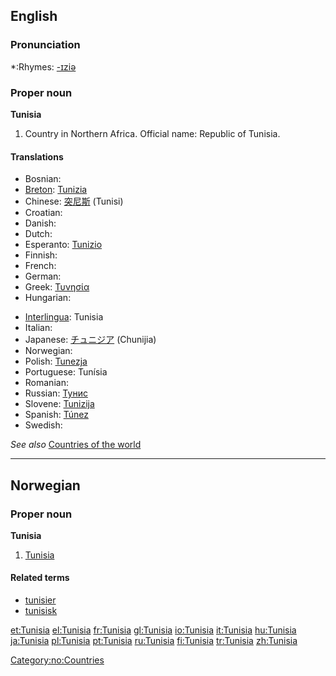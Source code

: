 ==English==

===Pronunciation===
*:Rhymes: [[Rhymes:English:-ɪziə|-ɪziə]]

===Proper noun===
'''Tunisia'''

# Country in Northern Africa. Official name: Republic of Tunisia.

====Translations====
{{top}}
*Bosnian: {{t-|bs|Tunis|m}}
*[[Breton]]: [[Tunizia]]
*Chinese: [[突尼斯]] (Tunisi)
*Croatian: {{t-|hr|Tunis|m}}
* Danish: {{t-|da|Tunesien}}
* Dutch: {{t-|nl|Tunesië}}
*Esperanto: [[Tunizio]]
* Finnish: {{t+|fi|Tunisia}}
* French: {{t+|fr|Tunisie|f}}
* German: {{t+|de|Tunesien}}
*Greek: [[Τυνησία]] {{f}}
* Hungarian: {{t+|hu|Tunézia}}
{{mid}}
*[[Interlingua]]: Tunisia
* Italian: {{t+|it|Tunisia|f}}
*Japanese: [[チュニジア]] (Chunijia)
* Norwegian: {{t-|no|Tunisia}}
*Polish: [[Tunezja]]
*Portuguese: Tunísia
* Romanian: {{t-|ro|Tunisia|f}}
*Russian: [[Тунис]]
*Slovene: [[Tunizija]] {{f}}
*Spanish: [[Túnez]]
* Swedish: {{t-|sv|Tunisien}}
{{bottom}}

''See also'' [[Countries of the world]]

----

==Norwegian==

===Proper noun===
'''Tunisia'''

# [[#English|Tunisia]]

====Related terms====
*[[tunisier]]
*[[tunisisk]]

[[Category:no:Countries]]

[[et:Tunisia]]
[[el:Tunisia]]
[[fr:Tunisia]]
[[gl:Tunisia]]
[[io:Tunisia]]
[[it:Tunisia]]
[[hu:Tunisia]]
[[ja:Tunisia]]
[[pl:Tunisia]]
[[pt:Tunisia]]
[[ru:Tunisia]]
[[fi:Tunisia]]
[[tr:Tunisia]]
[[zh:Tunisia]]